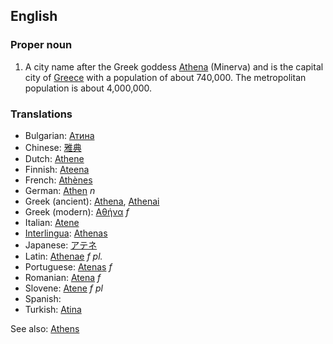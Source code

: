==English==
===Proper noun===
#A city name after the Greek goddess [[Athena]] (Minerva) and is the capital city of [[Greece]] with a population of about 740,000.  The metropolitan population is about 4,000,000.

===Translations===
*Bulgarian: [[Атина]]
*Chinese: [[雅典]]
*Dutch: [[Athene]]
*Finnish: [[Ateena]]
*French: [[Athènes]]
*German: [[Athen]] ''n''
*Greek (ancient): [[Athena]], [[Athenai]] 
*Greek (modern): [[Αθήνα]] ''f''
*Italian: [[Atene]]
*[[Interlingua]]: [[Athenas]]
*Japanese: [[アテネ]]
*Latin: [[Athenae]] ''f pl.''
*Portuguese: [[Atenas]] ''f''
*Romanian: [[Atena]] ''f''
*Slovene: [[Atene]] ''f pl''
*Spanish:
*Turkish: [[Atina]]

See also: [[w:Athens|Athens]]